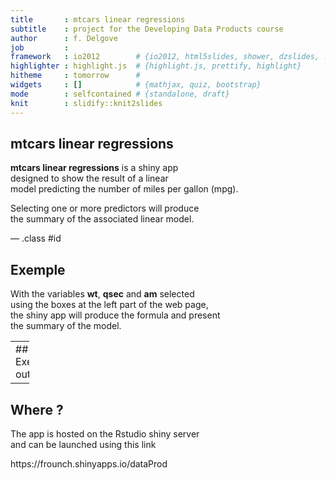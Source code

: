 ```yaml
---
title       : mtcars linear regressions
subtitle    : project for the Developing Data Products course
author      : f. Delgove
job         : 
framework   : io2012        # {io2012, html5slides, shower, dzslides, ...}
highlighter : highlight.js  # {highlight.js, prettify, highlight}
hitheme     : tomorrow      # 
widgets     : []            # {mathjax, quiz, bootstrap}
mode        : selfcontained # {standalone, draft}
knit        : slidify::knit2slides
---
```


## mtcars linear regressions

**mtcars linear regressions** is a shiny app  
designed to show the result of a linear  
model predicting the number of miles per gallon (mpg).

Selecting one or more predictors will produce  
the summary of the associated linear model.

--- .class #id 

## Exemple
With the variables **wt**, **qsec** and **am** selected   
using the boxes at the left part of the web page,  
the shiny app will produce the formula and present  
the summary of the model.  

---
## Exemple output
```r
summary(lm(mpg~wt+qsec+am,data=mtcars))
````

---

## Where ? 
The app is hosted on the Rstudio shiny server  
and can be launched using this link  

https://frounch.shinyapps.io/dataProd

